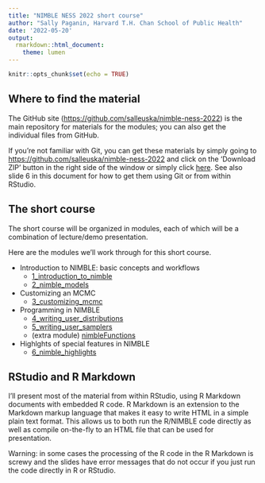 ```yaml
---
title: "NIMBLE NESS 2022 short course"
author: "Sally Paganin, Harvard T.H. Chan School of Public Health"
date: '2022-05-20'
output:
  rmarkdown::html_document:
    theme: lumen
---
```


```r
knitr::opts_chunk$set(echo = TRUE)
```


## Where to find the material

The GitHub site ([https://github.com/salleuska/nimble-ness-2022](https://github.com/salleuska/nimble-ness-2022)) is the main repository for materials for the modules; you can also get the individual files from GitHub. 

If you're not familiar with Git, you can get these materials by simply going to [https://github.com/salleuska/nimble-ness-2022](https://github.com/salleuska/nimble-ness-2022) and click on the 'Download ZIP' button in the right side of the window or simply click [here](https://github.com/salleuska/nimble-ness-2022/archive/main.zip). See also slide 6 in this document for how to get them using Git or from within RStudio.


## The short course

The short course will be organized in modules, each of which will be a combination of lecture/demo presentation. 


Here are the modules we'll work through for this short course.

- Introduction to NIMBLE: basic concepts and workflows
    - [1_introduction_to_nimble](content/1_introduction_to_nimble/introduction_to_nimble.html)
    - [2_nimble_models](content/2_nimble_models/nimble_models.html)
- Customizing an MCMC 
    - [3_customizing_mcmc](content/3_customizing_mcmc/customizing_mcmc.html)

- Programming in NIMBLE
    - [4_writing_user_distributions](content/4_writing_user_distributions/writing_user_dist.html)
    - [5_writing_user_samplers](content/5_writing_user_samplers/writing_user_sampler.html)
    - (extra module) [nimbleFunctions](content/extra_nimble_functions/basic_nimbleFunction.html)
- Highlghts of special features in NIMBLE
    - [6_nimble_highlights](content/6_nimble_highlights/nimble_highlights.html)
    
## RStudio and R Markdown

I'll present most of the material from within RStudio, using R Markdown documents with embedded R code. R Markdown is an extension to the Markdown markup language that makes it easy to write HTML in a simple plain text format.  This allows us to both run the R/NIMBLE code directly as well as compile on-the-fly to an HTML file that can be used for presentation.

Warning: in some cases the processing of the R code in the R Markdown is screwy and the slides have error messages that do not occur if you just run the code directly in R or RStudio. 

    